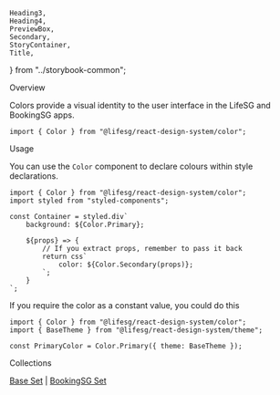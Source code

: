     Heading3,
    Heading4,
    PreviewBox,
    Secondary,
    StoryContainer,
    Title,
} from "../storybook-common";

<Meta title="General/Color/Introduction" />

<Title>Color</Title>

<Secondary>Overview</Secondary>

Colors provide a visual identity to the user interface in the LifeSG and BookingSG apps.

```tsx
import { Color } from "@lifesg/react-design-system/color";
```

<Secondary>Usage</Secondary>

You can use the `Color` component to declare colours within style declarations.

```tsx
import { Color } from "@lifesg/react-design-system/color";
import styled from "styled-components";

const Container = styled.div`
    background: ${Color.Primary};

	${props} => {
		// If you extract props, remember to pass it back
		return css`
			color: ${Color.Secondary(props)};
		`;
	}
`;
```

If you require the color as a constant value, you could do this

```tsx
import { Color } from "@lifesg/react-design-system/color";
import { BaseTheme } from "@lifesg/react-design-system/theme";

const PrimaryColor = Color.Primary({ theme: BaseTheme });
```

<Secondary>Collections</Secondary>

[Base Set](/docs/general-color-lifesg-color--page) |
[BookingSG Set](/docs/general-color-bookingsg-color--page)
